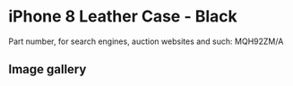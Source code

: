 
# iPhone 8 Leather Case - Black

Part number, for search engines, auction websites and such: MQH92ZM/A

## Image gallery

<div style={{ width: "768px" }}>
  <GalleryComponent
    images={[
      {
        original: "/everysource/MQH92.png",
        thumbnail: "/everypreview/MQH92.png",
      },
      {
        original: "/everysource/MQH92_AV1_GOLD.png",
        thumbnail: "/everypreview/MQH92_AV1_GOLD.png",
      },
      {
        original: "/everysource/MQH92_AV1_SILVER.png",
        thumbnail: "/everypreview/MQH92_AV1_SILVER.png",
      },
      {
        original: "/everysource/MQH92_AV1_SPACE_GRAY.png",
        thumbnail: "/everypreview/MQH92_AV1_SPACE_GRAY.png",
      },
      {
        original: "/everysource/MQH92_AV2.png",
        thumbnail: "/everypreview/MQH92_AV2.png",
      }
    ]}
  />
</div>